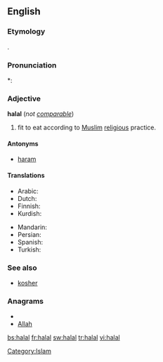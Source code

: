 ==English==
{{wikipedia}}

===Etymology===
{{etyl|ar}} {{Arab|[[حلال]]}}.

===Pronunciation===
*: {{rhymes|ɑːl}}

===Adjective===
'''halal''' (''not [[comparable]]'')

# {{context|of food}} fit to eat according to [[Muslim]] [[religious]] practice.

====Antonyms====
* [[haram]]

====Translations====
{{trans-top|fit to eat according to Muslim religious practice}}
* Arabic: {{t+|ar|حلال}}
* Dutch: {{t-|nl|halal}}
* Finnish: {{t-|fi|halal}}
* Kurdish: {{ku-Arab|[[حه‌ڵاڵ]]}}
{{trans-mid}}
* Mandarin: {{t|cmn|清真|tr=qīngzhēn|sc=Hani}}
* Persian: {{t+|fa|حلال|tr=halâl|xs=Persian}}
* Spanish: {{t-|es|halal}}
* Turkish: {{t+|tr|helal}}
{{trans-bottom}}

===See also===
* [[kosher]]

===Anagrams===
* {{alphagram|aahll}}
* [[Allah#English|Allah]]

[[Category:Islam]]

[[bs:halal]]
[[fr:halal]]
[[sw:halal]]
[[tr:halal]]
[[vi:halal]]